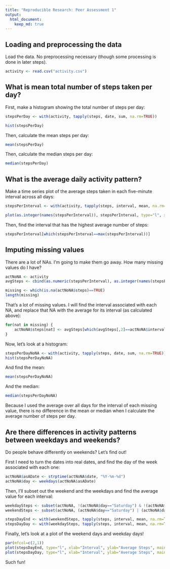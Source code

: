 ```yaml
---
title: "Reproducible Research: Peer Assessment 1"
output: 
  html_document:
    keep_md: true
---
```



## Loading and preprocessing the data
Load the data. No preprocessing necessary (though some processing is done in later steps).
```r
activity <- read.csv("activity.csv")
```


## What is mean total number of steps taken per day?
First, make a histogram showing the total number of steps per day:
```r
stepsPerDay <- with(activity, tapply(steps, date, sum, na.rm=TRUE))

hist(stepsPerDay)
```

Then, calculate the mean steps per day:
```r
mean(stepsPerDay)
```

Then, calculate the median steps per day:
```r
median(stepsPerDay)
```


## What is the average daily activity pattern?
Make a time series plot of the average steps taken in each five-minute interval across all days:
```r
stepsPerInterval <- with(activity, tapply(steps, interval, mean, na.rm=TRUE))

plot(as.integer(names(stepsPerInterval)), stepsPerInterval, type="l", xlab="Interval", ylab="Average Steps")
```

Then, find the interval that has the highest average number of steps:
```r
stepsPerInterval[which(stepsPerInterval==max(stepsPerInterval))]
```


## Imputing missing values
There are a lot of NAs. I'm going to make them go away. How many missing values do I have?
```r
actNoNA <- activity
avgSteps <- cbind(as.numeric(stepsPerInterval), as.integer(names(stepsPerInterval)))

missing <- which(is.na(actNoNA$steps)==TRUE)
length(missing)
```

That's a lot of missing values. I will find the interval associated with each NA, and replace that NA with the average for its interval (as calculated above):
```r
for(nat in missing) {
    actNoNA$steps[nat] <- avgSteps[which(avgSteps[,2]==actNoNA$interval[nat]),1]
}
```

Now, let's look at a histogram:
```r
stepsPerDayNoNA <- with(activity, tapply(steps, date, sum, na.rm=TRUE))
hist(stepsPerDayNoNA)
```

And find the mean:
```r
mean(stepsPerDayNoNA)
```

And the median:
```r
median(stepsPerDayNoNA)
```

Because I used the average over all days for the interval of each missing value, there is no difference in the mean or median when I calculate the average number of steps per day.


## Are there differences in activity patterns between weekdays and weekends?

Do people behave differently on weekends? Let's find out!

First I need to turn the dates into real dates, and find the day of the week associated with each one:
```r
actNoNA$asADate <- strptime(actNoNA$date, "%Y-%m-%d")
actNoNA$day <- weekdays(actNoNA$asADate)
```

Then, I'll subset out the weekend and the weekdays and find the average value for each interval:
```r
weekdaySteps <- subset(actNoNA, !(actNoNA$day=="Saturday") & !(actNoNA$day=="Sunday"))
weekendSteps <- subset(actNoNA, (actNoNA$day=="Saturday") | (actNoNA$day=="Sunday"))

stepsDayEnd <- with(weekendSteps, tapply(steps, interval, mean, na.rm=TRUE))
stepsDayDay <- with(weekdaySteps, tapply(steps, interval, mean, na.rm=TRUE))
```

Finally, let's look at a plot of the weekend days and weekday days!
```r
par(mfcol=c(2,1))
plot(stepsDayEnd, type="l", xlab="Interval", ylab="Average Steps", main="Weekends")
plot(stepsDayDay, type="l", xlab="Interval", ylab="Average Steps", main="Weekdays")
```


Such fun!
